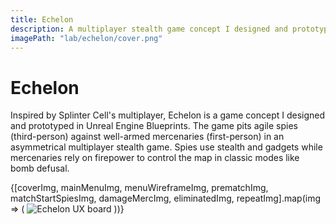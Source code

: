 ```yaml
---
title: Echelon
description: A multiplayer stealth game concept I designed and prototyped in Unreal Engine Blueprints
imagePath: "lab/echelon/cover.png"
---
```



# Echelon

Inspired by Splinter Cell's multiplayer, Echelon is a game concept I designed and prototyped in Unreal Engine Blueprints. The game pits agile spies (third-person) against well-armed mercenaries (first-person) in an asymmetrical multiplayer stealth game. Spies use stealth and gadgets while mercenaries rely on firepower to control the map in classic modes like bomb defusal.

{[coverImg, mainMenuImg, menuWireframeImg, prematchImg, matchStartSpiesImg, damageMercImg, eliminatedImg, repeatImg].map(img => (
    <Image
        key={img.src}
        src={img}
        alt="Echelon UX board"
        width={1600}
        height={900}
        className="rounded-sm shrink-0 bg-muted border shadow aspect-video"
    />
))}
